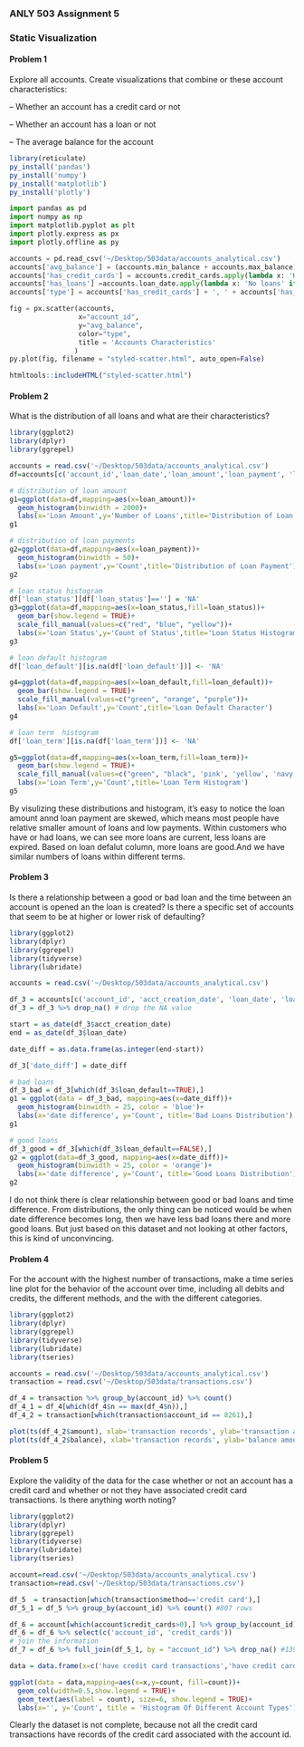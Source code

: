 
### ANLY 503 Assignment 5

### Static Visualization

#### Problem 1

Explore all accounts. Create visualizations that combine or these account characteristics:

-- Whether an account has a credit card or not

-- Whether an account has a loan or not

-- The average balance for the account

```r
library(reticulate)
py_install('pandas')
py_install('numpy')
py_install('matplotlib')
py_install('plotly')
```

```python
import pandas as pd
import numpy as np
import matplotlib.pyplot as plt
import plotly.express as px
import plotly.offline as py
```


```python
accounts = pd.read_csv('~/Desktop/503data/accounts_analytical.csv')
accounts['avg_balance'] = (accounts.min_balance + accounts.max_balance)/2
accounts['has_credit_cards'] = accounts.credit_cards.apply(lambda x: 'Has Credit Cards' if x >0 else 'No Credit Cards')
accounts['has_loans'] =accounts.loan_date.apply(lambda x: 'No loans' if pd.isna(x) else 'Has loans')
accounts['type'] = accounts['has_credit_cards'] + ', ' + accounts['has_loans']

```

```python
fig = px.scatter(accounts, 
                 x="account_id", 
                 y="avg_balance", 
                 color="type",
                 title = 'Accounts Characteristics'
                )
py.plot(fig, filename = "styled-scatter.html", auto_open=False)
```


```r
htmltools::includeHTML("styled-scatter.html")
```


#### Problem 2

What is the distribution of all loans and what are their characteristics?

```r
library(ggplot2)
library(dplyr)
library(ggrepel)
```



```r
accounts = read.csv('~/Desktop/503data/accounts_analytical.csv')
df=accounts[c('account_id','loan_date','loan_amount','loan_payment', 'loan_term','loan_status','loan_default')]

```


```r
# distribution of loan amount
g1=ggplot(data=df,mapping=aes(x=loan_amount))+
  geom_histogram(binwidth = 2000)+
  labs(x='Loan Amount',y='Number of Loans',title='Distribution of Loan Amount')
g1

# distribution of loan payments
g2=ggplot(data=df,mapping=aes(x=loan_payment))+
  geom_histogram(binwidth = 50)+
  labs(x='Loan payment',y='Count',title='Distribution of Loan Payment')
g2

# loan status histogram
df['loan_status'][df['loan_status']==''] = 'NA'
g3=ggplot(data=df,mapping=aes(x=loan_status,fill=loan_status))+
  geom_bar(show.legend = TRUE)+
  scale_fill_manual(values=c("red", "blue", "yellow"))+
  labs(x='Loan Status',y='Count of Status',title='Loan Status Histogram',size=1)
g3

# loan default histogram
df['loan_default'][is.na(df['loan_default'])] <- 'NA'

g4=ggplot(data=df,mapping=aes(x=loan_default,fill=loan_default))+
  geom_bar(show.legend = TRUE)+
  scale_fill_manual(values=c("green", "orange", "purple"))+
  labs(x='Loan Default',y='Count',title='Loan Default Character')
g4

# loan term  histogram
df['loan_term'][is.na(df['loan_term'])] <- 'NA'

g5=ggplot(data=df,mapping=aes(x=loan_term,fill=loan_term))+
  geom_bar(show.legend = TRUE)+
  scale_fill_manual(values=c("green", "black", 'pink', 'yellow', 'navy', 'red'))+
  labs(x='Loan Term',y='Count',title='Loan Term Histogram')
g5
```


By visulizing these distributions and histogram, it's easy to notice the loan amount annd loan payment are skewed, which means most people have relative smaller amount of loans and low payments. Within customers who have or had loans, we can see more loans are current, less loans are expired. Based on loan defalut column, more loans are good.And we have similar numbers of loans within different terms. 


#### Problem 3

Is there a relationship between a good or bad loan and the time between an account is opened an the loan is created? Is there a specific set of accounts that seem to be at higher or lower risk of defaulting?

```r
library(ggplot2)
library(dplyr)
library(ggrepel)
library(tidyverse)
library(lubridate)
```

```r
accounts = read.csv('~/Desktop/503data/accounts_analytical.csv')

df_3 = accounts[c('account_id', 'acct_creation_date', 'loan_date', 'loan_default')]
df_3 = df_3 %>% drop_na() # drop the NA value 

start = as_date(df_3$acct_creation_date)
end = as_date(df_3$loan_date)

date_diff = as.data.frame(as.integer(end-start))

df_3['date_diff'] = date_diff
```


```r
# bad loans 
df_3_bad = df_3[which(df_3$loan_default==TRUE),]
g1 = ggplot(data = df_3_bad, mapping=aes(x=date_diff))+
  geom_histogram(binwidth = 25, color = 'blue')+
  labs(x='date difference', y='Count', title='Bad Loans Distribution')
g1

# good loans 
df_3_good = df_3[which(df_3$loan_default==FALSE),]
g2 = ggplot(data=df_3_good, mapping=aes(x=date_diff))+
  geom_histogram(binwidth = 25, color = 'orange')+
  labs(x='date difference', y='Count', title='Good Loans Distribution')
g2
```


I do not think there is clear relationship between good or bad loans and time difference. From distributions, the only thing can be noticed would be when date difference becomes long, then we have less bad loans there and more good loans. But just based on this dataset and not looking at other factors, this is kind of unconvincing. 

#### Problem 4

For the account with the highest number of transactions, make a time series line plot for the behavior of the account over time, including all debits and credits, the different methods, and the with the different categories.

```r
library(ggplot2)
library(dplyr)
library(ggrepel)
library(tidyverse)
library(lubridate)
library(tseries) 
```


```r
accounts = read.csv('~/Desktop/503data/accounts_analytical.csv')
transaction = read.csv('~/Desktop/503data/transactions.csv')

df_4 = transaction %>% group_by(account_id) %>% count()
df_4_1 = df_4[which(df_4$n == max(df_4$n)),]
df_4_2 = transaction[which(transaction$account_id == 8261),]

```

```r
plot(ts(df_4_2$amount), xlab='transaction records', ylab='transaction amount', main = 'Time Series Of Transaction Amount')
plot(ts(df_4_2$balance), xlab='transaction records', ylab='balance amount', main = 'Time Series Of Balance Amount')
```



#### Problem 5

Explore the validity of the data for the case whether or not an account has a credit card and whether or not they have associated credit card transactions. Is there anything worth noting?

```r
library(ggplot2)
library(dplyr)
library(ggrepel)
library(tidyverse)
library(lubridate)
library(tseries) 
```


```r
account=read.csv('~/Desktop/503data/accounts_analytical.csv')
transaction=read.csv('~/Desktop/503data/transactions.csv')

df_5  = transaction[which(transaction$method=='credit card'),] 
df_5_1 = df_5 %>% group_by(account_id) %>% count() #807 rows

df_6 = account[which(account$credit_cards>0),] %>% group_by(account_id) # 725 rows
df_6 = df_6 %>% select(c('account_id', 'credit_cards'))
# join the information 
df_7 = df_6 %>% full_join(df_5_1, by = "account_id") %>% drop_na() #139 rows 

data = data.frame(x=c('have credit card transactions','have credit cards','have credit card and transactions'), count=c(nrow(df_5_1),nrow(df_6),nrow(df_7)))

```

```r
ggplot(data = data,mapping=aes(x=x,y=count, fill=count))+
  geom_col(width=0.5,show.legend = TRUE)+
  geom_text(aes(label = count), size=6, show.legend = TRUE)+
  labs(x='', y='Count', title = 'Histogram Of Different Account Types')
```


Clearly the dataset is not complete, because not all the credit card transactions have records of the credit card associated with the account id. 




